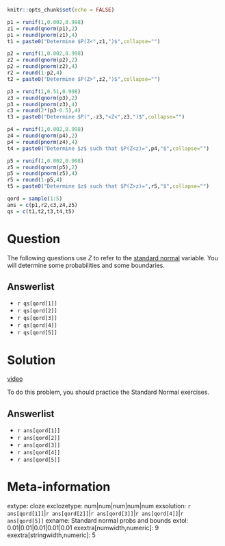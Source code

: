 ```r
knitr::opts_chunk$set(echo = FALSE)

p1 = runif(1,0.002,0.998)
z1 = round(qnorm(p1),2)
p1 = round(pnorm(z1),4)
t1 = paste0("Determine $P(Z<",z1,")$",collapse="")

p2 = runif(1,0.002,0.998)
z2 = round(qnorm(p2),2)
p2 = round(pnorm(z2),4)
r2 = round(1-p2,4)
t2 = paste0("Determine $P(Z>",z2,")$",collapse="")

p3 = runif(1,0.51,0.998)
z3 = round(qnorm(p3),2)
p3 = round(pnorm(z3),4)
c3 = round(2*(p3-0.5),4)
t3 = paste0("Determine $P(",-z3,"<Z<",z3,")$",collapse="")

p4 = runif(1,0.002,0.998)
z4 = round(qnorm(p4),2)
p4 = round(pnorm(z4),4)
t4 = paste0("Determine $z$ such that $P(Z<z)=",p4,"$",collapse="")

p5 = runif(1,0.002,0.998)
z5 = round(qnorm(p5),2)
p5 = round(pnorm(z5),4)
r5 = round(1-p5,4)
t5 = paste0("Determine $z$ such that $P(Z>z)=",r5,"$",collapse="")

qord = sample(1:5)
ans = c(p1,r2,c3,z4,z5)
qs = c(t1,t2,t3,t4,t5)
```

Question
========

The following questions use $Z$ to refer to the [standard normal](https://en.wikipedia.org/wiki/Standard_normal_table){target="blank"} variable. You will determine some probabilities and some boundaries.

Answerlist
--------
* `r qs[qord[1]]`
* `r qs[qord[2]]`
* `r qs[qord[3]]`
* `r qs[qord[4]]`
* `r qs[qord[5]]`


Solution
========

[video](https://vimeo.com/531944862){target="_blank"}

To do this problem, you should practice the Standard Normal exercises.

Answerlist
--------
* `r ans[qord[1]]`
* `r ans[qord[2]]`
* `r ans[qord[3]]`
* `r ans[qord[4]]`
* `r ans[qord[5]]`



Meta-information
================
extype: cloze
exclozetype: num|num|num|num|num
exsolution: `r ans[qord[1]]`|`r ans[qord[2]]`|`r ans[qord[3]]`|`r ans[qord[4]]`|`r ans[qord[5]]`
exname: Standard normal probs and bounds
extol: 0.01|0.01|0.01|0.01|0.01
exextra[numwidth,numeric]: 9
exextra[stringwidth,numeric]: 5
